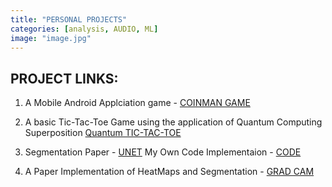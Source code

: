 ```yaml
---
title: "PERSONAL PROJECTS"
categories: [analysis, AUDIO, ML]
image: "image.jpg"
---
```


**PROJECT LINKS**:
----


1. A Mobile Android Applciation game - [COINMAN GAME](https://github.com/dsaha21/Coinman_game)

2. A basic Tic-Tac-Toe Game using the application of Quantum Computing Superposition [Quantum TIC-TAC-TOE](https://github.com/dsaha21/Q-TicTacToe)

3. Segmentation Paper - [UNET](https://arxiv.org/pdf/1505.04597v1.pdf)
My Own Code Implementaion - [CODE](https://www.kaggle.com/driptosaha/semanticsegmentation-unet/edit)

4. A Paper Implementation of HeatMaps and Segmentation - [GRAD CAM](https://arxiv.org/pdf/1610.02391.pdf) 